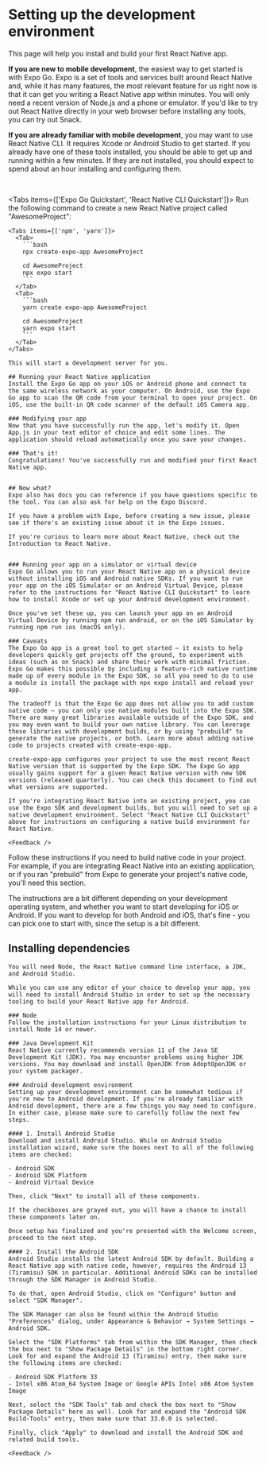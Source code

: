 # Setting up the development environment
This page will help you install and build your first React Native app.

**If you are new to mobile development**, the easiest way to get started is with Expo Go. Expo is a set of tools and services built around React Native and, while it has many features, the most relevant feature for us right now is that it can get you writing a React Native app within minutes. You will only need a recent version of Node.js and a phone or emulator. If you'd like to try out React Native directly in your web browser before installing any tools, you can try out Snack.

**If you are already familiar with mobile development**, you may want to use React Native CLI. It requires Xcode or Android Studio to get started. If you already have one of these tools installed, you should be able to get up and running within a few minutes. If they are not installed, you should expect to spend about an hour installing and configuring them.

<br />


<Tabs items={['Expo Go Quickstart', 'React Native CLI Quickstart']}>
  <Tab>
    Run the following command to create a new React Native project called "AwesomeProject":

    <Tabs items={['npm', 'yarn']}>
      <Tab>
        ```bash
        npx create-expo-app AwesomeProject

        cd AwesomeProject
        npx expo start
        ```        
      </Tab>
      <Tab>
        ```bash
        yarn create expo-app AwesomeProject

        cd AwesomeProject
        yarn expo start
        ```    
      </Tab>  
    </Tabs>

    This will start a development server for you.

    ## Running your React Native application
    Install the Expo Go app on your iOS or Android phone and connect to the same wireless network as your computer. On Android, use the Expo Go app to scan the QR code from your terminal to open your project. On iOS, use the built-in QR code scanner of the default iOS Camera app.

    ### Modifying your app
    Now that you have successfully run the app, let's modify it. Open App.js in your text editor of choice and edit some lines. The application should reload automatically once you save your changes.

    ### That's it!
    Congratulations! You've successfully run and modified your first React Native app.


    ## Now what?
    Expo also has docs you can reference if you have questions specific to the tool. You can also ask for help on the Expo Discord.

    If you have a problem with Expo, before creating a new issue, please see if there's an existing issue about it in the Expo issues.

    If you're curious to learn more about React Native, check out the Introduction to React Native.

    
    ### Running your app on a simulator or virtual device
    Expo Go allows you to run your React Native app on a physical device without installing iOS and Android native SDKs. If you want to run your app on the iOS Simulator or an Android Virtual Device, please refer to the instructions for "React Native CLI Quickstart" to learn how to install Xcode or set up your Android development environment.

    Once you've set these up, you can launch your app on an Android Virtual Device by running npm run android, or on the iOS Simulator by running npm run ios (macOS only).

    ### Caveats
    The Expo Go app is a great tool to get started — it exists to help developers quickly get projects off the ground, to experiment with ideas (such as on Snack) and share their work with minimal friction. Expo Go makes this possible by including a feature-rich native runtime made up of every module in the Expo SDK, so all you need to do to use a module is install the package with npx expo install and reload your app.

    The tradeoff is that the Expo Go app does not allow you to add custom native code — you can only use native modules built into the Expo SDK. There are many great libraries available outside of the Expo SDK, and you may even want to build your own native library. You can leverage these libraries with development builds, or by using "prebuild" to generate the native projects, or both. Learn more about adding native code to projects created with create-expo-app.

    create-expo-app configures your project to use the most recent React Native version that is supported by the Expo SDK. The Expo Go app usually gains support for a given React Native version with new SDK versions (released quarterly). You can check this document to find out what versions are supported.

    If you're integrating React Native into an existing project, you can use the Expo SDK and development builds, but you will need to set up a native development environment. Select "React Native CLI Quickstart" above for instructions on configuring a native build environment for React Native.    

    <Feedback />
  </Tab>
  <Tab>
   Follow these instructions if you need to build native code in your project. For example, if you are integrating React Native into an existing application, or if you ran "prebuild" from Expo to generate your project's native code, you'll need this section.

   The instructions are a bit different depending on your development operating system, and whether you want to start developing for iOS or Android. If you want to develop for both Android and iOS, that's fine - you can pick one to start with, since the setup is a bit different.

   ## Installing dependencies
    You will need Node, the React Native command line interface, a JDK, and Android Studio.

    While you can use any editor of your choice to develop your app, you will need to install Android Studio in order to set up the necessary tooling to build your React Native app for Android.

    ### Node
    Follow the installation instructions for your Linux distribution to install Node 14 or newer.

    ### Java Development Kit
    React Native currently recommends version 11 of the Java SE Development Kit (JDK). You may encounter problems using higher JDK versions. You may download and install OpenJDK from AdoptOpenJDK or your system packager.

    ### Android development environment
    Setting up your development environment can be somewhat tedious if you're new to Android development. If you're already familiar with Android development, there are a few things you may need to configure. In either case, please make sure to carefully follow the next few steps.

    #### 1. Install Android Studio
    Download and install Android Studio. While on Android Studio installation wizard, make sure the boxes next to all of the following items are checked:

    - Android SDK
    - Android SDK Platform
    - Android Virtual Device

    Then, click "Next" to install all of these components.

    If the checkboxes are grayed out, you will have a chance to install these components later on.

    Once setup has finalized and you're presented with the Welcome screen, proceed to the next step.

    #### 2. Install the Android SDK
    Android Studio installs the latest Android SDK by default. Building a React Native app with native code, however, requires the Android 13 (Tiramisu) SDK in particular. Additional Android SDKs can be installed through the SDK Manager in Android Studio.

    To do that, open Android Studio, click on "Configure" button and select "SDK Manager".

    The SDK Manager can also be found within the Android Studio "Preferences" dialog, under Appearance & Behavior → System Settings → Android SDK.

    Select the "SDK Platforms" tab from within the SDK Manager, then check the box next to "Show Package Details" in the bottom right corner. Look for and expand the Android 13 (Tiramisu) entry, then make sure the following items are checked:

    - Android SDK Platform 33
    - Intel x86 Atom_64 System Image or Google APIs Intel x86 Atom System Image
    
    Next, select the "SDK Tools" tab and check the box next to "Show Package Details" here as well. Look for and expand the "Android SDK Build-Tools" entry, then make sure that 33.0.0 is selected.

    Finally, click "Apply" to download and install the Android SDK and related build tools.

    <Feedback />
  </Tab>  
</Tabs>